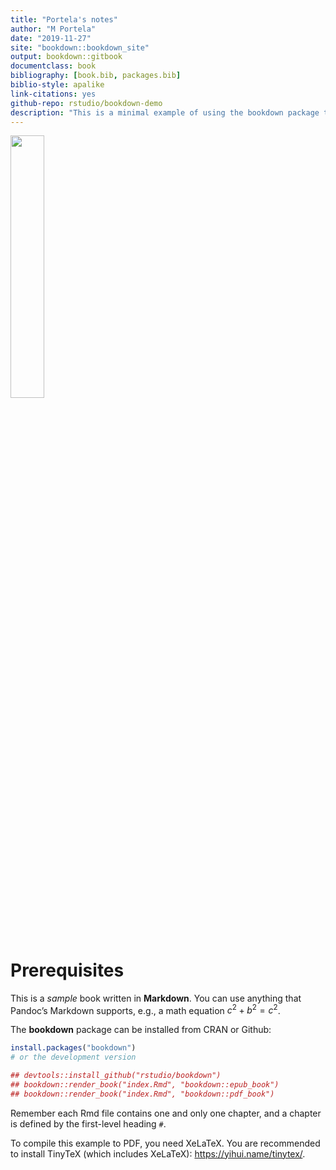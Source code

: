 ```yaml
---
title: "Portela's notes"
author: "M Portela"
date: "2019-11-27"
site: "bookdown::bookdown_site"
output: bookdown::gitbook
documentclass: book
bibliography: [book.bib, packages.bib]
biblio-style: apalike
link-citations: yes
github-repo: rstudio/bookdown-demo
description: "This is a minimal example of using the bookdown package to write a book. The output format for this example is bookdown::gitbook."
---
```

<img src="media/logo.png" width="32.8%" />

# Prerequisites

This is a _sample_ book written in **Markdown**. You can use anything that Pandoc's Markdown supports, e.g., a math equation $c^2 + b^2 = c^2$.

The **bookdown** package can be installed from CRAN or Github:


```r
install.packages("bookdown")
# or the development version

## devtools::install_github("rstudio/bookdown")
## bookdown::render_book("index.Rmd", "bookdown::epub_book")
## bookdown::render_book("index.Rmd", "bookdown::pdf_book")
```

Remember each Rmd file contains one and only one chapter, and a chapter is defined by the first-level heading `#`.

To compile this example to PDF, you need XeLaTeX. You are recommended to install TinyTeX (which includes XeLaTeX): <https://yihui.name/tinytex/>.


